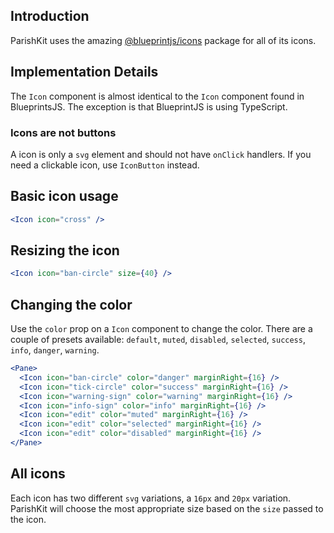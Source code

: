 
## Introduction

ParishKit uses the amazing [@blueprintjs/icons](https://blueprintjs.com/docs/#icons) package for all of its icons.

## Implementation Details

The `Icon` component is almost identical to the `Icon` component found in BlueprintsJS.
The exception is that BlueprintJS is using TypeScript.

### Icons are not buttons

A icon is only a `svg` element and should not have `onClick` handlers.
If you need a clickable icon, use `IconButton` instead.

## Basic icon usage

```jsx
<Icon icon="cross" />
```

## Resizing the icon

```jsx
<Icon icon="ban-circle" size={40} />
```

## Changing the color

Use the `color` prop on a `Icon` component to change the color.
There are a couple of presets available: `default`, `muted`, `disabled`, `selected`, `success`, `info`, `danger`, `warning`.

```jsx
<Pane>
  <Icon icon="ban-circle" color="danger" marginRight={16} />
  <Icon icon="tick-circle" color="success" marginRight={16} />
  <Icon icon="warning-sign" color="warning" marginRight={16} />
  <Icon icon="info-sign" color="info" marginRight={16} />
  <Icon icon="edit" color="muted" marginRight={16} />
  <Icon icon="edit" color="selected" marginRight={16} />
  <Icon icon="edit" color="disabled" marginRight={16} />
</Pane>
```



## All icons

Each icon has two different `svg` variations, a `16px` and `20px` variation.
ParishKit will choose the most appropriate size based on the `size` passed to the icon.

<IconSearch />

<PropsTable of="Icon" />